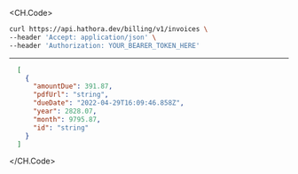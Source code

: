 
<CH.Code>
```bash Example Request
curl https://api.hathora.dev/billing/v1/invoices \
--header 'Accept: application/json' \
--header 'Authorization: YOUR_BEARER_TOKEN_HERE'
```
---

```json Example Response
  [
    {
      "amountDue": 391.87,
      "pdfUrl": "string",
      "dueDate": "2022-04-29T16:09:46.858Z",
      "year": 2828.07,
      "month": 9795.87,
      "id": "string"
    }
  ]
```
</CH.Code>
